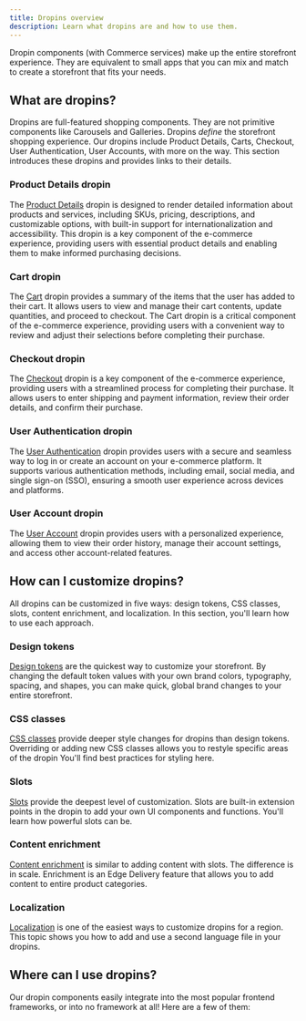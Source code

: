 ```yaml
---
title: Dropins overview
description: Learn what dropins are and how to use them.
---
```



Dropin components (with Commerce services) make up the entire storefront experience. They are equivalent to small apps that you can mix and match to create a storefront that fits your needs.

## What are dropins?

Dropins are full-featured shopping components. They are not primitive components like Carousels and Galleries. Dropins _define_ the storefront shopping experience. Our dropins include Product Details, Carts, Checkout, User Authentication, User Accounts, with more on the way. This section introduces these dropins and provides links to their details.

### Product Details dropin

<Badge text="Ready for adoption" variant="note" size="small" /> The [Product
Details](/dropins/product-details/) dropin is designed to render detailed information about products
and services, including SKUs, pricing, descriptions, and customizable options, with built-in support
for internationalization and accessibility. This dropin is a key component of the e-commerce
experience, providing users with essential product details and enabling them to make informed
purchasing decisions.

### Cart dropin

<Badge text="Ready for VIPs" variant="success" size="small" /> The [Cart](/dropins/cart/) dropin
provides a summary of the items that the user has added to their cart. It allows users to view and
manage their cart contents, update quantities, and proceed to checkout. The Cart dropin is a
critical component of the e-commerce experience, providing users with a convenient way to review and
adjust their selections before completing their purchase.

### Checkout dropin

<Badge text="Ready for VIPs" variant="success" size="small" /> The [Checkout](/dropins/checkout/)
dropin is a key component of the e-commerce experience, providing users with a streamlined process
for completing their purchase. It allows users to enter shipping and payment information, review
their order details, and confirm their purchase.

### User Authentication dropin

<Badge text="Ready for VIPs" variant="success" size="small" /> The [User
Authentication](/dropins/user-auth/) dropin provides users with a secure and seamless way to log in
or create an account on your e-commerce platform. It supports various authentication methods,
including email, social media, and single sign-on (SSO), ensuring a smooth user experience across
devices and platforms.

### User Account dropin

<Badge text="In Development" variant="danger" /> The [User Account](/dropins/user-account/) dropin
provides users with a personalized experience, allowing them to view their order history, manage
their account settings, and access other account-related features.

## How can I customize dropins?

All dropins can be customized in five ways: design tokens, CSS classes, slots, content enrichment, and localization. In this section, you'll learn how to use each approach.

### Design tokens

[Design tokens](/dropins/all/branding/) are the quickest way to customize your storefront. By changing the default token values with your own brand colors, typography, spacing, and shapes, you can make quick, global brand changes to your entire storefront.

### CSS classes

[CSS classes](/dropins/all/styling/) provide deeper style changes for dropins than design tokens. Overriding or adding new CSS classes allows you to restyle specific areas of the dropin You'll find best practices for styling here.

### Slots

[Slots](/dropins/all/extending/) provide the deepest level of customization. Slots are built-in extension points in the dropin to add your own UI components and functions. You'll learn how powerful slots can be.

### Content enrichment

[Content enrichment](/dropins/all/extending/) is similar to adding content with slots. The difference is in scale. Enrichment is an Edge Delivery feature that allows you to add content to entire product categories.

### Localization

[Localization](/dropins/all/localizing/) is one of the easiest ways to customize dropins for a region. This topic shows you how to add and use a second language file in your dropins.

## Where can I use dropins?

Our dropin components easily integrate into the most popular frontend frameworks, or into no framework at all! Here are a few of them:

<CardGrid>

<Card
  noborder
  icon="seti:react"
  title="React"
  description="For when you want to use—or already use—the most popular frontend framework for your storefront."
/>
<LinkCard
  noborder
  icon="seti:vue"
  title="Vue"
  description="For when you know and love Vue for its simplicity, flexibility and performance."
/>
<LinkCard
  noborder
  icon="html"
  title="Vanilla web"
  description="For when HTML, CSS, and JavaScript are all you want."
/>
<LinkCard
  noborder
  icon="googledrive"
  title="Edge Delivery Services"
  description="For when you need amazing speed from a performance-first architecture."
/>

</CardGrid>

